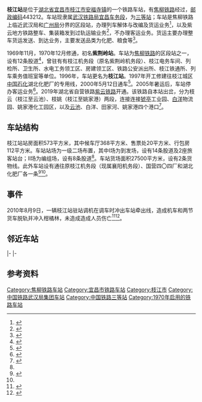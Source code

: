 {{distinguish|枝江北站|枝城站}}
{{Infobox China railway station
|车站名称 = 枝江站
|车站名称拼音 = Zhijiang
|英文名称 = Zhijiang Railway Station
|车站代码 = 44549<ref>{{cite book|title=中华人民共和国铁路车站代码（GB/T 10302-2010）|publisher=中国标准出版社|year=2010|isbn=155066140495|ignore-isbn-error=true|pages=47}}</ref>
|电报码 = ZJN
|拼音码 = ZJI
|车站功能 = 区段站
|车站位置 = [[湖北省|湖北省]][[宜昌市|宜昌市]][[枝江市|枝江市]][[安福寺镇|安福寺镇]]紫荆岭社区
|坐标 = {{coord|30|27|30|N|111|34|20|E|display=inline,title|region:CN-62_type:landmark}}
|归属 = [[武汉铁路局|武汉铁路局]][[宜昌车务段|宜昌车务段]]
|车站等级 = [[三等站_(中铁)|三等站]]
|线路 = [[焦柳铁路|焦柳铁路]]<br>[[紫云铁路|紫云铁路]]
|opened = 1970年12月
|former = 紫荆岭站（1970—1996年）
}}
'''枝江站'''是位于[[湖北省|湖北省]][[宜昌市|宜昌市]][[枝江市|枝江市]][[安福寺镇|安福寺镇]]的一个铁路车站，有[[焦柳铁路|焦柳铁路]]经过，[[邮政编码|邮政编码]]443212。车站现隶属[[武汉铁路局|武汉铁路局]][[宜昌车务段|宜昌车务段]]，为[[三等站_(中铁)|三等站]]；车站是焦柳铁路上临近武汉局和[[广州局集团|广州局]]分界的区段站，办理列车解体与改编及货运业务<ref name="zj">{{cite journal|author=钟于能|title=枝江区段站调车安全控制策略分析|year=2014|publisher=西南交通大学}}</ref>，以及紫云地方铁路整车、集装箱发到过轨运输业务<ref name="95306info">{{cite web|url=http://hyfw.95306.cn/hyinfo/action/FwcszsAction_index?type=1|title=营业站服务信息查询|publisher=中国铁路95306网}}</ref>，不办理客运业务。货运主要办理整车货运发送、到达业务，主要发送品类为化肥、粮食等<ref>{{cite news|title=汪逸民带队调研焦柳铁路枝江站综合物流园建设工作|url=http://www.sxzhijiang.com/content/show?catid=148007&newsid=593582|publisher=三峡枝江网|date=2020-07-27}}</ref>。

1969年11月，1970年12月修通，初名'''紫荆岭站'''。车站为[[焦柳铁路|焦柳铁路]]的区段站之一，设有12条股道<ref>{{cite news|title=枝江：交通发展凸显区位优势|url=http://zhijiang.cjyun.org/p/12396.html|publisher=云上枝江|date=2019-09-29}}</ref>，曾驻有有枝江机务段（原名紫荆岭机务段）、枝江电务车间、列检所、卫生所、水电工务领工区、房建领工区、铁路公安派出所、枝江铁通所、列车乘务值班室等单位。1996年，车站更名为'''枝江站'''。1997年开工修建往枝江城区[[中国石化|中国石化]]湖北化肥厂的专用线，2000年5月12日通车<ref name="his">{{cite book|author=湖北省枝江市地方志编纂委员会|title=枝江市志（1979-2002）|url=http://wlt.hubei.gov.cn/dfz/onetable/browse/main.jsp?id=5d42c1e8-6a35-4a3d-9920-84cd6b099d54|year=2012|publisher=方志出版社|isbn=9787514406658|via=湖北省文化和旅游厅数字方志馆}}</ref>{{rp|556-559}}。2005年暑运后，车站停办客运业务<ref>{{cite article|title=老车站 在铁路改革中渐行渐远|publisher=三峡晚报|date=2007-01-24}}</ref>。2019年湖北省自营铁路[[紫云铁路|紫云铁路]]开通。该铁路自本站出岔，分为枝云（枝江至云池）、枝姚（枝江至姚家港）两段，连接连接[[猇亭区|猇亭]]工业园、[[白洋镇|白洋]]物流园、姚家港化工园区，以及[[云池街道|云池]]、白洋、田家河、姚家港四个港口<ref>{{cite news|title=铁水联运再添“新兵” 我省首条自主运营货运铁路开通|url=http://news.cnhubei.com/shehui/p/10160054.html|work=湖北日报|publisher=荆楚网|date=2019-01-18}}</ref>。

==车站结构==
枝江站站房面积573平方米，其中候车厅368平方米、售票处20平方米、行包房112平方米。车站站场为一级二场布置，其中Ⅰ场为到发场，设有14条股道及2座旅客站台；Ⅱ场为编组场，设有8条股道<ref name="zj"/>。车站货场面积27500平方米，设有2条货物线。此外车站设有通往原枝江机务段（现属襄阳机务段）、国营四〇四厂和湖北化肥厂各一条<ref>{{cite journal|author=吴祥虎|title=枝江战略装车点的布局规划与运营管理策略综合研究|publisher=西南交通大学|year=2015}}</ref><ref name="his"/>{{rp|556-559}}。

==事件==
2010年8月9日，一辆枝江站驻站调机在调车时冲出车站牵出线，造成机车和两节货车脱轨并冲入柑橘林，未造成造成人员伤亡<ref>{{cite news|title=湖北枝江火车头脱轨钻入柑橘林 幸无人员伤亡(图)|url=https://news.sina.com.cn/o/2010-08-10/135417942525s.shtml|work=国际在线|publisher=新浪网|date=2010-08-10}}</ref><ref>{{cite news|title=实拍：湖北枝江火车脱轨 事故原因尚在调查中|url=http://news.enorth.com.cn/system/2010/08/10/004920770.shtml|work=湖北电视台|publisher=北方网|date=2010-08-10}}</ref>。
==邻近车站==
{{start rail box|[[中国铁路|中国铁路]]}}
{{s-inop|[[安福寺站|安福寺站]]|焦柳线{{站|月山}}方向}}
{{s-line|[[焦柳铁路|焦柳铁路]]<br />← 7km 枝江站 26km →}}
{{s-inop|[[枝城站|枝城站]]|焦柳线{{站|柳州}}方向}}
|-
{{s-rail|title=湖北交投紫云铁路公司}}
{{Terminus|rows=2}}
{{s-line|[[枝云铁路|枝云铁路]]<br /> {{0}}{{0}}{{0}}{{0}} {{0}}{{0}}枝江站 13km →}}
{{s-inop|[[沙湾站_(湖北省)|沙湾站]]|[[云池站|云池站]]方向}}
|-
{{s-line|[[枝姚铁路|枝姚铁路]]<br /> {{0}}{{0}}{{0}}{{0}} {{0}}{{0}}枝江站 12km →}}
{{s-inop|[[姚家港站|姚家港站]]|[[姚家港站|姚家港站]]方向}}
{{end box}}

==参考资料==
{{reflist}}

{{焦柳铁路}}

[[Category:焦柳铁路车站|Category:焦柳铁路车站]]
[[Category:宜昌市铁路车站|Category:宜昌市铁路车站]]
[[Category:枝江市|Category:枝江市]]
[[Category:中国铁路武汉局集团车站|Category:中国铁路武汉局集团车站]]
[[Category:中国铁路三等站|Category:中国铁路三等站]]
[[Category:1970年启用的铁路车站|Category:1970年启用的铁路车站]]
